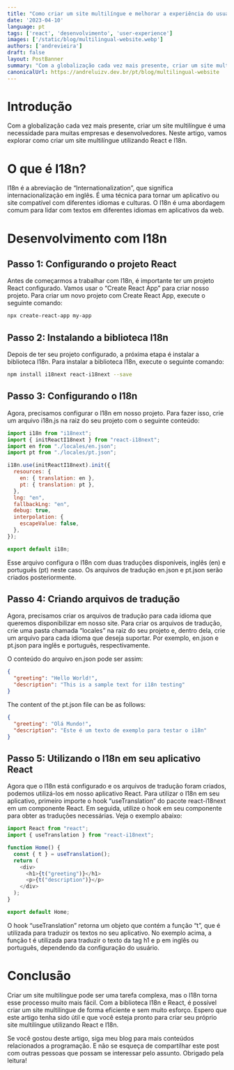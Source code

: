 ```yaml
---
title: "Como criar um site multilíngue e melhorar a experiência do usuário globalmente"
date: '2023-04-10'
language: pt
tags: ['react', 'desenvolvimento', 'user-experience']
images: ['/static/blog/multilingual-website.webp']
authors: ['andrevieira']
draft: false
layout: PostBanner
summary: "Com a globalização cada vez mais presente, criar um site multilíngue é uma necessidade para muitas empresas e desenvolvedores. Neste artigo, vamos explorar como criar um site multilíngue utilizando React e I18n."
canonicalUrl: https://andreluizv.dev.br/pt/blog/multilingual-website
---
```


# Introdução
Com a globalização cada vez mais presente, criar um site multilíngue é uma necessidade para muitas empresas e desenvolvedores. Neste artigo, vamos explorar como criar um site multilíngue utilizando React e I18n.

# O que é I18n?
I18n é a abreviação de “Internationalization”, que significa internacionalização em inglês. É uma técnica para tornar um aplicativo ou site compatível com diferentes idiomas e culturas. O I18n é uma abordagem comum para lidar com textos em diferentes idiomas em aplicativos da web.

# Desenvolvimento com I18n
## Passo 1: Configurando o projeto React
Antes de começarmos a trabalhar com I18n, é importante ter um projeto React configurado. Vamos usar o “Create React App” para criar nosso projeto. Para criar um novo projeto com Create React App, execute o seguinte comando:

``` bash
npx create-react-app my-app
```

## Passo 2: Instalando a biblioteca I18n
Depois de ter seu projeto configurado, a próxima etapa é instalar a biblioteca I18n. Para instalar a biblioteca I18n, execute o seguinte comando:

``` bash
npm install i18next react-i18next --save
```

## Passo 3: Configurando o I18n
Agora, precisamos configurar o I18n em nosso projeto. Para fazer isso, crie um arquivo i18n.js na raiz do seu projeto com o seguinte conteúdo:

``` javascript
import i18n from "i18next";
import { initReactI18next } from "react-i18next";
import en from "./locales/en.json";
import pt from "./locales/pt.json";

i18n.use(initReactI18next).init({
  resources: {
    en: { translation: en },
    pt: { translation: pt },
  },
  lng: "en",
  fallbackLng: "en",
  debug: true,
  interpolation: {
    escapeValue: false,
  },
});

export default i18n;
```

Esse arquivo configura o I18n com duas traduções disponíveis, inglês (en) e português (pt) neste caso. Os arquivos de tradução en.json e pt.json serão criados posteriormente.

## Passo 4: Criando arquivos de tradução
Agora, precisamos criar os arquivos de tradução para cada idioma que queremos disponibilizar em nosso site. Para criar os arquivos de tradução, crie uma pasta chamada “locales” na raiz do seu projeto e, dentro dela, crie um arquivo para cada idioma que deseja suportar. Por exemplo, en.json e pt.json para inglês e português, respectivamente.

O conteúdo do arquivo en.json pode ser assim:

``` json
{
  "greeting": "Hello World!",
  "description": "This is a sample text for i18n testing"
}
```

The content of the pt.json file can be as follows:

``` json
{
  "greeting": "Olá Mundo!",
  "description": "Este é um texto de exemplo para testar o i18n"
}
```

## Passo 5: Utilizando o I18n em seu aplicativo React
Agora que o I18n está configurado e os arquivos de tradução foram criados, podemos utilizá-los em nosso aplicativo React. Para utilizar o I18n em seu aplicativo, primeiro importe o hook “useTranslation” do pacote react-i18next em um componente React. Em seguida, utilize o hook em seu componente para obter as traduções necessárias. Veja o exemplo abaixo:

``` javascript
import React from "react";
import { useTranslation } from "react-i18next";

function Home() {
  const { t } = useTranslation();
  return (
    <div>
      <h1>{t("greeting")}</h1>
      <p>{t("description")}</p>
    </div>
  );
}

export default Home;
```

O hook “useTranslation” retorna um objeto que contém a função “t”, que é utilizada para traduzir os textos no seu aplicativo. No exemplo acima, a função t é utilizada para traduzir o texto da tag h1 e p em inglês ou português, dependendo da configuração do usuário.

# Conclusão
Criar um site multilíngue pode ser uma tarefa complexa, mas o I18n torna esse processo muito mais fácil. Com a biblioteca I18n e React, é possível criar um site multilíngue de forma eficiente e sem muito esforço. Espero que este artigo tenha sido útil e que você esteja pronto para criar seu próprio site multilíngue utilizando React e I18n.

Se você gostou deste artigo, siga meu blog para mais conteúdos relacionados a programação. E não se esqueça de compartilhar este post com outras pessoas que possam se interessar pelo assunto. Obrigado pela leitura!
